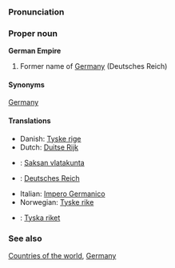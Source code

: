 ===Pronunciation===

===Proper noun===
'''German Empire'''
# Former name of [[Germany]] (Deutsches Reich)

====Synonyms====
[[Germany]]

====Translations====
*Danish: [[Tyske rige]]
*Dutch: [[Duitse Rijk]]
*{{fi}}: [[Saksan vlatakunta]]
*{{de}}: [[Deutsches Reich]]
*Italian: [[Impero Germanico]]
*Norwegian: [[Tyske rike]]
*{{sv}}: [[Tyska riket]]

===See also===
[[Countries of the world]], [[w:Germany|Germany]]